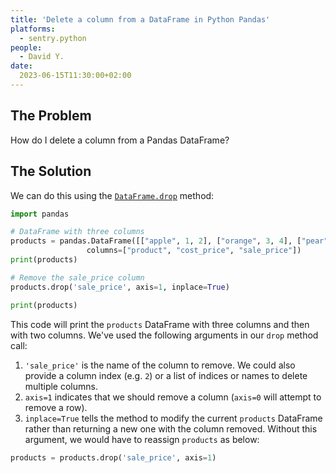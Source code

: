 ```yaml
---
title: 'Delete a column from a DataFrame in Python Pandas'
platforms: 
  - sentry.python
people: 
  - David Y.
date: 
  2023-06-15T11:30:00+02:00
---
```


## The Problem

How do I delete a column from a Pandas DataFrame?

## The Solution

We can do this using the [`DataFrame.drop`](https://pandas.pydata.org/pandas-docs/stable/reference/api/pandas.DataFrame.drop.html) method:

```python
import pandas

# DataFrame with three columns
products = pandas.DataFrame([["apple", 1, 2], ["orange", 3, 4], ["pear", 5, 6]],
                 columns=["product", "cost_price", "sale_price"])
print(products)

# Remove the sale_price column
products.drop('sale_price', axis=1, inplace=True)

print(products)
```

This code will print the `products` DataFrame with three columns and then with two columns. We've used the following arguments in our `drop` method call:

1. `'sale_price'` is the name of the column to remove. We could also provide a column index (e.g. `2`) or a list of indices or names to delete multiple columns.
2. `axis=1` indicates that we should remove a column (`axis=0` will attempt to remove a row).
3. `inplace=True` tells the method to modify the current `products` DataFrame rather than returning a new one with the column removed. Without this argument, we would have to reassign `products` as below:

```python
products = products.drop('sale_price', axis=1)
```
